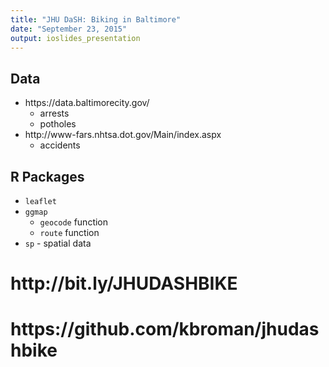 ```yaml
---
title: "JHU DaSH: Biking in Baltimore"
date: "September 23, 2015"
output: ioslides_presentation
---
```


## Data

- https://data.baltimorecity.gov/
    - arrests
    - potholes
- http://www-fars.nhtsa.dot.gov/Main/index.aspx
    - accidents

## R Packages

- `leaflet`
- `ggmap`
    - `geocode` function
    - `route` function
- `sp` - spatial data

# http://bit.ly/JHUDASHBIKE

# https://github.com/kbroman/jhudashbike
